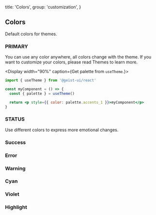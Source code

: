 
  title: 'Colors',
  group: 'customization',
}

## Colors

Default colors for themes.

<Spacer y={2} />

### PRIMARY

You can use any color anywhere, all colors change with the theme.
If you want to customize your colors, please read <NextLink href="/en-us/guide/themes"><Link color>Themes</Link></NextLink> to learn more.

<Display width="90%" caption={<span>Get palette from <Code>useTheme</Code>.</span>}>

```jsx
import { useTheme } from '@geist-ui/react'

const myComponent = () => {
  const { palette } = useTheme()

  return <p style={{ color: palette.accents_1 }}>myComponent</p>
}
```

</Display>
<Spacer y={1} />
<Colors type="normal" />
<Spacer y={3} />

### STATUS

Use different colors to express more emotional changes.

### Success

<Spacer y={0.75} />
<Colors type="success" />
<Spacer y={3} />

### Error

<Spacer y={0.75} />
<Colors type="error" />
<Spacer y={3} />

### Warning

<Spacer y={0.75} />
<Colors type="warning" />
<Spacer y={3} />

### Cyan

<Spacer y={0.75} />
<Colors type="cyan" />
<Spacer y={3} />

### Violet

<Spacer y={0.75} />
<Colors type="violet" />
<Spacer y={3} />

### Highlight

<Spacer y={0.75} />
<Colors type="highlight" />
<Spacer y={3} />

